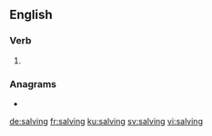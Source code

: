 ==English==

===Verb===
{{head|en|present participle}}

# {{present participle of|salve|lang=en|nocat=1}}

===Anagrams===
* {{l|en|slaving}}

[[de:salving]]
[[fr:salving]]
[[ku:salving]]
[[sv:salving]]
[[vi:salving]]